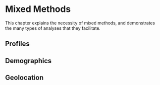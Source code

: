 # Mixed Methods
This chapter explains the necessity of mixed methods, and demonstrates the many types of analyses that they facilitate.

## Profiles
## Demographics
## Geolocation

